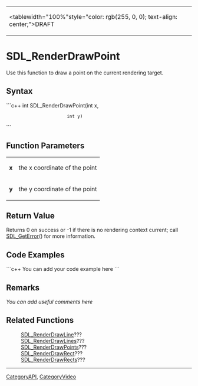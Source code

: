 <!-- pragma section-numbers off -->
<!-- pragma disable-camelcase -->
{|
|<tablewidth="100%"style="color: rgb(255, 0, 0); text-align: center;">DRAFT
|}

= SDL_RenderDrawPoint =
Use this function to draw a point on the current rendering target.


== Syntax ==
```c++
int SDL_RenderDrawPoint(int x, 
                        int y)
```

== Function Parameters ==
{|
|'''x'''
|the x coordinate of the point
|-
|'''y'''
|the y coordinate of the point
|}

== Return Value ==
Returns 0 on success or -1 if there is no rendering context current; call [[SDL_GetError]]() for more information.

== Code Examples ==
```c++
You can add your code example here
```

== Remarks ==
''You can add useful comments here''

== Related Functions ==
:[[SDL_RenderDrawLine]]???
:[[SDL_RenderDrawLines]]???
:[[SDL_RenderDrawPoints]]???
:[[SDL_RenderDrawRect]]???
:[[SDL_RenderDrawRects]]???

----
[[CategoryAPI]], [[CategoryVideo]]

